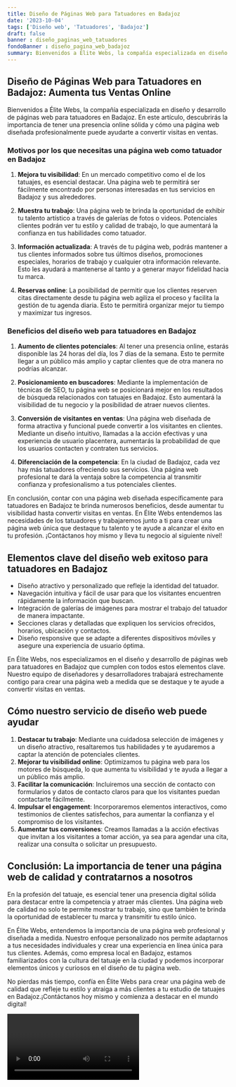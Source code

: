 ```yaml
---
title: Diseño de Páginas Web para Tatuadores en Badajoz
date: '2023-10-04'
tags: ['Diseño web', 'Tatuadores', 'Badajoz']
draft: false
banner : diseño_paginas_web_tatuadores
fondoBanner : diseño_pagina_web_badajoz
summary: Bienvenidos a Élite Webs, la compañía especializada en diseño y desarrollo de páginas web para tatuadores en Badajoz. En este artículo, descubrirás la importancia de tener una presencia online sólida y cómo una página web diseñada profesionalmente puede ayudarte a convertir visitas en ventas.
---
```


## Diseño de Páginas Web para Tatuadores en Badajoz: Aumenta tus Ventas Online

Bienvenidos a Élite Webs, la compañía especializada en diseño y desarrollo de páginas web para tatuadores en Badajoz. En este artículo, descubrirás la importancia de tener una presencia online sólida y cómo una página web diseñada profesionalmente puede ayudarte a convertir visitas en ventas.

### Motivos por los que necesitas una página web como tatuador en Badajoz

1. **Mejora tu visibilidad**: En un mercado competitivo como el de los tatuajes, es esencial destacar. Una página web te permitirá ser fácilmente encontrado por personas interesadas en tus servicios en Badajoz y sus alrededores.

2. **Muestra tu trabajo**: Una página web te brinda la oportunidad de exhibir tu talento artístico a través de galerías de fotos o videos. Potenciales clientes podrán ver tu estilo y calidad de trabajo, lo que aumentará la confianza en tus habilidades como tatuador.

3. **Información actualizada**: A través de tu página web, podrás mantener a tus clientes informados sobre tus últimos diseños, promociones especiales, horarios de trabajo y cualquier otra información relevante. Esto les ayudará a mantenerse al tanto y a generar mayor fidelidad hacia tu marca.

4. **Reservas online**: La posibilidad de permitir que los clientes reserven citas directamente desde tu página web agiliza el proceso y facilita la gestión de tu agenda diaria. Esto te permitirá organizar mejor tu tiempo y maximizar tus ingresos.

### Beneficios del diseño web para tatuadores en Badajoz

1. **Aumento de clientes potenciales**: Al tener una presencia online, estarás disponible las 24 horas del día, los 7 días de la semana. Esto te permite llegar a un público más amplio y captar clientes que de otra manera no podrías alcanzar.

2. **Posicionamiento en buscadores**: Mediante la implementación de técnicas de SEO, tu página web se posicionará mejor en los resultados de búsqueda relacionados con tatuajes en Badajoz. Esto aumentará la visibilidad de tu negocio y la posibilidad de atraer nuevos clientes.

3. **Conversión de visitantes en ventas**: Una página web diseñada de forma atractiva y funcional puede convertir a los visitantes en clientes. Mediante un diseño intuitivo, llamadas a la acción efectivas y una experiencia de usuario placentera, aumentarás la probabilidad de que los usuarios contacten y contraten tus servicios.

4. **Diferenciación de la competencia**: En la ciudad de Badajoz, cada vez hay más tatuadores ofreciendo sus servicios. Una página web profesional te dará la ventaja sobre la competencia al transmitir confianza y profesionalismo a tus potenciales clientes.

En conclusión, contar con una página web diseñada específicamente para tatuadores en Badajoz te brinda numerosos beneficios, desde aumentar tu visibilidad hasta convertir visitas en ventas. En Élite Webs entendemos las necesidades de los tatuadores y trabajaremos junto a ti para crear una página web única que destaque tu talento y te ayude a alcanzar el éxito en tu profesión. ¡Contáctanos hoy mismo y lleva tu negocio al siguiente nivel!

<GifSeo />

<Cta />

## Elementos clave del diseño web exitoso para tatuadores en Badajoz

- Diseño atractivo y personalizado que refleje la identidad del tatuador.
- Navegación intuitiva y fácil de usar para que los visitantes encuentren rápidamente la información que buscan.
- Integración de galerías de imágenes para mostrar el trabajo del tatuador de manera impactante.
- Secciones claras y detalladas que expliquen los servicios ofrecidos, horarios, ubicación y contactos.
- Diseño responsive que se adapte a diferentes dispositivos móviles y asegure una experiencia de usuario óptima.

En Élite Webs, nos especializamos en el diseño y desarrollo de páginas web para tatuadores en Badajoz que cumplen con todos estos elementos clave. Nuestro equipo de diseñadores y desarrolladores trabajará estrechamente contigo para crear una página web a medida que se destaque y te ayude a convertir visitas en ventas.

## Cómo nuestro servicio de diseño web puede ayudar

1. **Destacar tu trabajo**: Mediante una cuidadosa selección de imágenes y un diseño atractivo, resaltaremos tus habilidades y te ayudaremos a captar la atención de potenciales clientes.
2. **Mejorar tu visibilidad online**: Optimizamos tu página web para los motores de búsqueda, lo que aumenta tu visibilidad y te ayuda a llegar a un público más amplio.
3. **Facilitar la comunicación**: Incluiremos una sección de contacto con formularios y datos de contacto claros para que los visitantes puedan contactarte fácilmente.
4. **Impulsar el engagement**: Incorporaremos elementos interactivos, como testimonios de clientes satisfechos, para aumentar la confianza y el compromiso de los visitantes.
5. **Aumentar tus conversiones**: Creamos llamadas a la acción efectivas que invitan a los visitantes a tomar acción, ya sea para agendar una cita, realizar una consulta o solicitar un presupuesto.

## Conclusión: La importancia de tener una página web de calidad y contratarnos a nosotros

En la profesión del tatuaje, es esencial tener una presencia digital sólida para destacar entre la competencia y atraer más clientes. Una página web de calidad no solo te permite mostrar tu trabajo, sino que también te brinda la oportunidad de establecer tu marca y transmitir tu estilo único.

En Élite Webs, entendemos la importancia de una página web profesional y diseñada a medida. Nuestro enfoque personalizado nos permite adaptarnos a tus necesidades individuales y crear una experiencia en línea única para tus clientes. Además, como empresa local en Badajoz, estamos familiarizados con la cultura del tatuaje en la ciudad y podemos incorporar elementos únicos y curiosos en el diseño de tu página web.

No pierdas más tiempo, confía en Élite Webs para crear una página web de calidad que refleje tu estilo y atraiga a más clientes a tu estudio de tatuajes en Badajoz.¡Contáctanos hoy mismo y comienza a destacar en el mundo digital!

<Video />

<CtaBot job='Tatuadores' city='Badajoz'/>

<Gmaps query='Badajoz+españa+maps' />